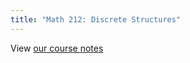 ```yaml
---
title: "Math 212: Discrete Structures"
---
```


View [our course notes](https://prof.mkjanssen.org/ds)